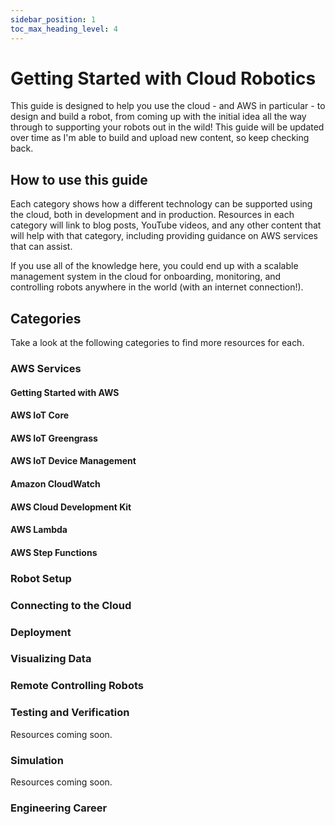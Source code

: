 ```yaml
---
sidebar_position: 1
toc_max_heading_level: 4
---
```



# Getting Started with Cloud Robotics

This guide is designed to help you use the cloud - and AWS in particular - to design and build a robot, from coming up with the initial idea all the way through to supporting your robots out in the wild! This guide will be updated over time as I'm able to build and upload new content, so keep checking back.

## How to use this guide

Each category shows how a different technology can be supported using the cloud, both in development and in production. Resources in each category will link to blog posts, YouTube videos, and any other content that will help with that category, including providing guidance on AWS services that can assist.

If you use all of the knowledge here, you could end up with a scalable management system in the cloud for onboarding, monitoring, and controlling robots anywhere in the world (with an internet connection!).

## Categories

Take a look at the following categories to find more resources for each.

### AWS Services

#### Getting Started with AWS

<GuideGroup>

<GuideItem
    title="AWS Account: Signup, Costs, and Budgets!"
    summary="Taking the first step into a new set of services is scary, but AWS has
              controls to make it easy. Take a look at some of the options ready to
              start your AWS journey."
    youtube="https://www.youtube.com/embed/LreFpJDXZs0?si=Tz6SzcwmhYJngvOZ"
/>

</GuideGroup>

#### AWS IoT Core

<GuideGroup>

<GuideItem
    title="What is AWS IoT Core?"
    summary="Learn about AWS IoT Core, which you can use to connect your robots
              to the cloud!"
    youtube="https://www.youtube.com/embed/hOjagXz8gso?si=T2XU_i8gKt91dWIS"
/>

<GuideItem
    title="What are AWS IoT Device Shadows?"
    summary="Continue with AWS IoT Core by looking at Device Shadows, a powerful
              feature to keep a JSON document synchronized between cloud and robot!"
    youtube="https://www.youtube.com/embed/qD6MKMkmCcQ?si=Q6zj3sGnH-9MnUBQ"
/>

</GuideGroup>

#### AWS IoT Greengrass

<GuideGroup>

<GuideItem
    title="AWS IoT Greengrass Concepts and Components!"
    summary="See how to set up and use AWS IoT Greengrass, the reliable method of
              deploying and managing software at the edge."
    local_blog="/blog/greengrass-concepts-components"
    github="https://github.com/mikelikesrobots/greengrass-hello-world"
    youtube="https://www.youtube.com/embed/2VXIILtiMiU?si=tPiSegvSrOmfdon4"
/>

<GuideItem
    title="Building Greengrass Components in Java and Python!"
    summary="Build your own Greengrass components in Java and in Python using this sample repository."
    github="https://github.com/mikelikesrobots/greengrass-multi-language"
    youtube="https://www.youtube.com/embed/IzBAp8T2CxE?si=02lcXNs7My736-6N"
/>

</GuideGroup>

<GuideItem
    title="Automatically Sending ROS2 Data to IoT Core with Greengrass"
    summary="Connect ROS2 robots to the cloud with no changes to robot firmware using a custom Greengrass component."
    local_blog="/blog/automatic-ros2-greengrass-conversion"
    aws_community="https://community.aws/content/2kwFkW1VNiA4593UkSmCHO2MqYw/automatic-ros2-greengrass-conversion"
    github="https://github.com/mikelikesrobots/gg-ros2-mqtt-converter"
    youtube="https://www.youtube.com/embed/kyW57FHPU6k?si=ymx0QDSke0fYjB8m"
/>

#### AWS IoT Device Management

<GuideGroup>

<GuideItem
    title="How to Build a Fleet Overview with AWS IoT Fleet Indexing"
    summary="See how to set up Fleet Indexing from IoT Device Management, which
             is a tool for collecting select information from across your IoT devices."
    local_blog="/blog/robot-fleet-overview"
    github="https://github.com/mikelikesrobots/aws-iot-robot-connectivity-samples-ros2"
    youtube="https://www.youtube.com/embed/IbCCwTWp0ec?si=7N-uGh6eO16yJE0_"
    aws_community="https://community.aws/content/2hqRIVZtsozWJiBCiJs74zPVUQN/how-to-build-a-fleet-overview-with-aws-iot-fleet-indexing"
/>

</GuideGroup>

#### Amazon CloudWatch

<GuideGroup>

<GuideItem
    title="Collect and Filter Robot Logs with Amazon CloudWatch!"
    summary="Send ROS2 log messages into Amazon CloudWatch using IoT Rules, and see what useful information can be pulled out from those logs. Also includes how to spot and fix a few common mistakes."
    youtube="https://www.youtube.com/embed/cCZwQfaE6Jc?si=8Nc7w03TaCjSeQYb"
    aws_community="https://community.aws/content/"
/>

</GuideGroup>

#### AWS Cloud Development Kit

<GuideGroup>

<GuideItem
    title="From AWS IoT Core to SiteWise with CDK Magic!"
    summary="See how to use Rules to ingest data from IoT Core into SiteWise. Set up
    performed manually, then automated with CDK."
    github="https://github.com/mikelikesrobots/sw-rule-cdk"
    youtube="https://www.youtube.com/embed/9ZRZhrJFz7A?si=lZqREJ98lRgiW6-R"
/>

</GuideGroup>

#### AWS Lambda

<GuideGroup>

<GuideItem
    title="Co-ordinating Robot Fleets with AWS Lambda"
    summary="See how to build simple Lambda functions for co-ordinating your robot fleet from the cloud."
    github="https://github.com/mikelikesrobots/lambda-iot-rule"
    youtube="https://www.youtube.com/embed/AVfk8ICQK9o?si=68mtXaVTU65VI6BE"
    local_blog="/blog/coordinating-with-lambda"
    aws_community="https://community.aws/content/2d6CafwSZJ92g5QAdpKU56uN2rI/co-ordinating"
/>

</GuideGroup>

#### AWS Step Functions

<GuideGroup>

<GuideItem
    title="Ordering Smoothies with AWS Step Functions and Robots"
    summary="Understand how to chain multiple Lambda functions together with AWS Step Functions, including sending MQTT messages to robots."
    github="https://github.com/mikelikesrobots/smoothie-state-machine"
    youtube="https://www.youtube.com/embed/zFPx83DiFG8?si=vyYbWDy1K2GmfNja"
    local_blog="/blog/step-function-make-smoothies"
    aws_community="https://community.aws/content/2ey0RD0SHtn74UgKrdfbEvjSRUa/ordering-smoothies-with-aws-step-functions-and-robots"
/>

</GuideGroup>

### Robot Setup

<GuideGroup>

<GuideItem
    title="Getting Started with ROS 2"
    summary="Entry level video of what ROS 2 is, and why you might want to learn it. It goes over three major concepts of ROS 2 before giving a few ideas of how to proceed learning more on your own."
    youtube="https://www.youtube.com/embed/8aoFndU7jos?si=G2xnuD40pkLY8PpZ"
    local_blog="/blog/getting-started-ros-2"
/>

<GuideItem
    title="Initial Setup of Waveshare Jetbot AI Robot!"
    summary="Initial setup of a Waveshare Jetbot AI Robot kit, minus the kit assembly. Show the parts up close and the installation steps to get the robot moving."
    youtube="https://www.youtube.com/embed/GdUGegYUOpM?si=iT9rizx1ENx7S4rx"
/>

<GuideItem
    title="Using I2C to control PWM"
    summary="Part 1 of a new series to control a JetBot using ROS Control. This entry uses I2C from a Jetson Nano to control the PWM from an AdaFruit FeatherWing board controlling the motors."
    local_blog="/blog/jetbot-motors-pt1"
    aws_community="https://community.aws/content/2bxpsL5Ootip85Mhm22ft5KNIkE/ros-control-with-the-jetbot-part-1-using-i2c-to-control-pwm"
    github="https://github.com/mikelikesrobots/jetbot-ros-control/tree/jetbot-motors-pt1"
    youtube="https://www.youtube.com/embed/MdHeETllDN8?si=WKEe2Ti-hzN871fM"
/>

<GuideItem
    title="Boston Dynamics Spot Robot: Going for a Walk!"
    summary="I show some of the basics of getting a Boston Dynamics Spot robot up and running. I show how it's packaged, how to connect the tablet, and how to get it moving around. In the future, I'll show how to use the Spot SDK and run some of the examples."
    youtube="https://www.youtube.com/embed/lNwuCiZdzQE?si=xi9WZHcZkkRjIUI1"
/>

<GuideItem
    title="How to use the Boston Dynamics Spot SDK"
    summary="I show how to download and set up the Boston Dynamics Spot SDK, talk through one of the examples, and show a few of the examples in action. The examples are to stand the robot up, have a virtual e-stop button, and build up a map that the robot can be moved around by specifying waypoints."
    youtube="https://www.youtube.com/embed/Hsa1wPpJA_Q?si=WXyIVy1k1_gGd0V0"
    local_blog="/blog/spot-sdk-intro"
/>

<GuideItem
    title="ROS 2 on a Raspberry Pi Robot"
    summary="I show how to install and run my own ROS 2 application on a CamJam EduKit #3 using a Raspberry Pi Zero. I show installation steps, how to build and run the code, and go over the code in detail."
    youtube="https://www.youtube.com/embed/JxhMEpHXym4?si=tzme7QR86opYRF7K"
    local_blog="/blog/raspi-camjam-ros2"
/>

</GuideGroup>

### Connecting to the Cloud

<GuideGroup>

<GuideItem
    title="How to send ROS2 Data to AWS IoT Core!"
    summary="See how to create X.509 certificates for connecting your robot to IoT Core,
          a great first step in writing your data to the cloud."
    youtube="https://www.youtube.com/embed/OnVewSeayjI?si=vnZTvVH2ClhtAnH5"
/>

<GuideItem
    title="From AWS IoT Core to SiteWise with CDK Magic!"
    summary="See how to use Rules to ingest data from IoT Core into SiteWise. Set up
    performed manually, then automated with CDK."
    github="https://github.com/mikelikesrobots/sw-rule-cdk"
    youtube="https://www.youtube.com/embed/9ZRZhrJFz7A?si=lZqREJ98lRgiW6-R"
/>

<GuideItem
    title="Building a ROS2 Node using Rust!"
    summary="Hear about the benefits of Rust, and why it's useful in many areas, including robotics. Then build a sample repository and use it to push data to AWS IoT Core."
    youtube="https://www.youtube.com/embed/U5wHiZpNdvg?si=NEjZGSBtOsK3KGEv"
    aws_community="https://community.aws/content/2ajlclWej60yjqDsp691XTNzuHx/building-a-ros2-node-in-rust"
    github="https://github.com/mikelikesrobots/aws-iot-node-rust"
    local_blog="/blog/ros2-rust-node"
/>

</GuideGroup>

### Deployment

<GuideItem
    title="Deploying Docker Compose with Greengrass!"
    summary="Find out how to build custom Docker images and deploy them into ECR, then reference them in Docker Compose files deployed as custom Greengrass components."
    youtube="https://www.youtube.com/embed/7lA-CDG22oo?si=F0fY2dIyqO40HpP3"
    aws_community="https://community.aws/content/2arcdg4saNZnRcllCV5PCAdnl5J/deploying-docker-compose-with-greengrass"
    github="https://github.com/mikelikesrobots/greengrass-docker-compose"
    local_blog="/blog/docker-compose-in-gg"
/>

### Visualizing Data

<GuideGroup>

<GuideItem
    title="Estimating Battery Health with SiteWise!"
    summary="Connect your robots to AWS IoT SiteWise to enable graphing of key metrics
          and other visualization!"
    github="https://github.com/mikelikesrobots/sitewise-battery-data"
    youtube="https://www.youtube.com/embed/68G4wrLXeq4?si=QiZrlCAfilq5mif5"
/>

<GuideItem
    title="Streaming JetBot Webcam data to Amazon KVS!"
    summary="Set up two different ways of streaming data into KVS from the JetBot - direct ingestion and streaming using WebRTC."
    github="https://github.com/mikelikesrobots/amazon-kinesis-video-streams-webrtc-sdk-c"
    youtube="https://www.youtube.com/embed/Sfc641i3i64?si=7KBzvAL2nJVmHMCs"
/>

</GuideGroup>

### Remote Controlling Robots

<GuideGroup>

<GuideItem
    title="Turning off a robot from the cloud!"
    summary="Configure your ROS2 node to only operate if the AWS IoT Device Shadow says
          it's enabled for a simple remote on/off button."
    youtube="https://www.youtube.com/embed/A5J1-FLQhi8?si=DgjyXofc5Zb3v-7F"
/>

<GuideItem
    title="JetBot Gamepad Control with ROS2!"
    summary="Move the JetBot around using a PlayStation controller over ROS2."
    github="https://github.com/mikelikesrobots/jetbot-joy-teleop"
    youtube="https://www.youtube.com/embed/0Hi3L1LkC-I?si=vqKgrCv-CgtH9Pmn"
/>

<GuideItem
    title="How to Build Gamepad Control in ROS2 for the Jetbot!"
    summary="Deep dive of the previous video, with more detail on setting
      up the workspaces from scratch, including Docker development in VSCode."
    github="https://github.com/mikelikesrobots/jetbot-joy-teleop"
    youtube="https://www.youtube.com/embed/pozA2Fc9kj4?si=4WMHMCgBbHbGF-oZ"
/>

<GuideItem
    title="Using a phone to move a JetBot using an AWS Amplify Webapp!"
    summary="Deploy a webapp that will listen for messages and forward them to a
      ROS2 robot. Includes arrow keys so a cell phone can be used as a remote control!"
    github="https://github.com/mikelikesrobots/amplify-control-webapp"
    youtube="https://www.youtube.com/embed/vzzmse-XgHg?si=P9qpTLMnES0-ZFeM"
/>

</GuideGroup>

### Testing and Verification

Resources coming soon.

### Simulation

Resources coming soon.

### Engineering Career

<GuideGroup>

<GuideItem
    title="Getting Started as a Robotics Software Engineer!"
    summary="Learn how to get started as a robotics engineer - what to buy, and what to practise. I talk about hardware, your first programming language, and some robot kits to get going."
    youtube="https://www.youtube.com/embed/tkYZmw8x-SM?si=9bA8wxOiRPhr-8uG"
    local_blog="/blog/getting-started-robot-sw-eng"
/>

<GuideItem
    title="The Best Way for Beginners to Learn from Tutorials!"
    summary="Learn how to get the most out of every tutorial by explaining every line, checking online resources, and digging through the code with a debugger and testing."
    youtube="https://www.youtube.com/embed/Isk6Uh_i-8s?si=dkFYHbCkgh6CE70c"
    local_blog="/blog/best-tutorial-learning"
    aws_community="https://community.aws/content/2cNWx0jcwgFdkhLyHJNdexkmtwb/best-tutorial-learning"
/>

<GuideItem
    title="5 Tips on How to Stand Out as a Software Engineer"
    summary="I tell you my 5 top tips on how to advance in your career and interact with your manager and team, and I end with some actions you can take today to start getting ahead."
    youtube="https://www.youtube.com/embed/wEQqo-Exmd0?si=xXkjKOR0XdJkP5bf"
    local_blog="/blog/stand-out-as-sw-eng"
/>

</GuideGroup>
